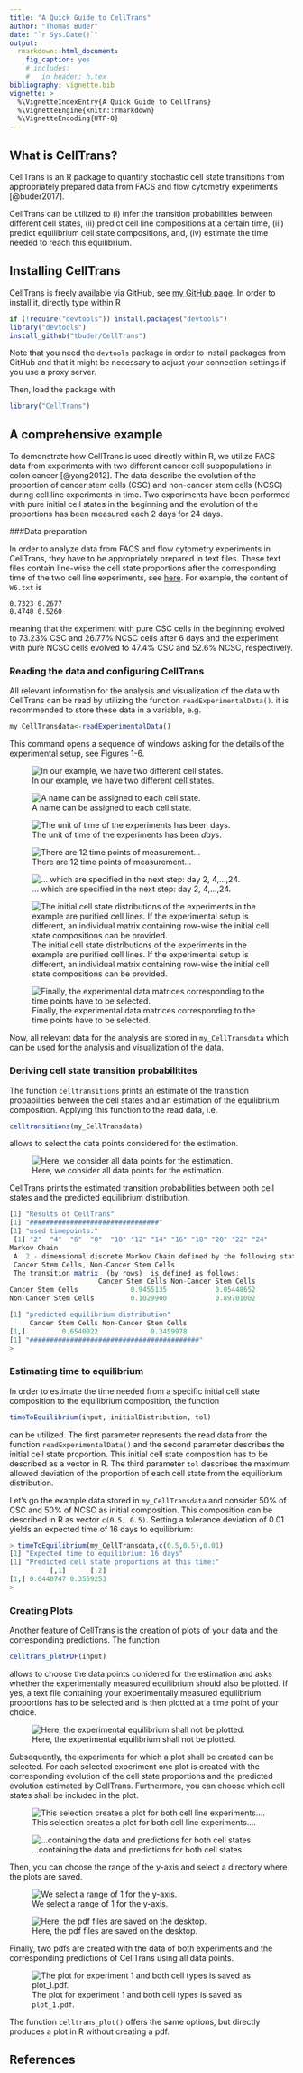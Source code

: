 ```yaml
---
title: "A Quick Guide to CellTrans"
author: "Thomas Buder"
date: "`r Sys.Date()`"
output:
  rmarkdown::html_document:
    fig_caption: yes        
    # includes:  
    #   in_header: h.tex
bibliography: vignette.bib
vignette: >
  %\VignetteIndexEntry{A Quick Guide to CellTrans}
  %\VignetteEngine{knitr::rmarkdown}
  %\VignetteEncoding{UTF-8}
---
```


## What is CellTrans?
CellTrans is an R package to quantify stochastic cell state transitions from appropriately prepared data from FACS and flow cytometry experiments [@buder2017].


CellTrans can be utilized to (i) infer the transition probabilities between different cell states, (ii) predict cell line compositions at a certain time, (iii) predict equilibrium cell state compositions, and, (iv) estimate the time needed to reach this equilibrium.  

## Installing CellTrans

CellTrans is freely available  via GitHub, see [my GitHub page](http://github.com/tbuder/CellTrans). In order to install it, directly type within R

```r
if (!require("devtools")) install.packages("devtools")
library("devtools")
install_github("tbuder/CellTrans")
```
Note that you need the `devtools` package in order to install packages from GitHub and that it might be necessary to adjust your connection settings if you use a proxy server.

Then, load the package with

```r
library("CellTrans")
```

## A comprehensive example

To demonstrate how CellTrans is used directly within R, we utilize FACS data from experiments with two different cancer cell subpopulations in colon cancer [@yang2012]. The data describe the evolution of the proportion of cancer stem cells (CSC) and non-cancer stem cells (NCSC) during cell line experiments in time. Two experiments have been performed with pure initial cell states in the beginning and the evolution of the proportions has been measured each 2 days for 24 days. 

###Data preparation

In order to analyze data from FACS and flow cytometry experiments in CellTrans, they have to be appropriately prepared in text files. 
These text files contain line-wise the cell state proportions after the corresponding time of the two cell line experiments, see [here](https://github.com/tbuder/CellTrans/tree/master/case_studies/SW620). For example, the content of `W6.txt` is

```
0.7323 0.2677
0.4740 0.5260
```
meaning that the experiment with pure CSC cells in the beginning evolved to 73.23% CSC and 26.77% NCSC cells after 6 days and the experiment with pure NCSC cells evolved to 47.4% CSC and 52.6% NCSC, respectively.

### Reading the data and configuring CellTrans
All relevant information for the analysis and visualization of the data with CellTrans can be read by utilizing the function `readExperimentalData()`. it is recommended to store these data in a variable, e.g.

```r
my_CellTransdata<-readExperimentalData()
```

This command opens a sequence of windows asking for the details of the experimental setup, see Figures 1-6.


![In our example, we have two different cell states.](C:\Users\Thomas\Dropbox\TU\R\CellTrans\inst\doc\images\cell_states.png)


![A name can be assigned to each cell state.](C:\Users\Thomas\Dropbox\TU\R\CellTrans\inst\doc\images\cell_name.png)


![The unit of time of the experiments has been *days*.](C:\Users\Thomas\Dropbox\TU\R\CellTrans\inst\doc\images\time_step.png)


![There are 12 time points of measurement...](C:\Users\Thomas\Dropbox\TU\R\CellTrans\inst\doc\images\number_time.png)



![... which are specified in the next step: day 2, 4,...,24.](C:\Users\Thomas\Dropbox\TU\R\CellTrans\inst\doc\images\timepoints.png)

![The initial cell state distributions of the experiments in the example are purified cell lines. If the experimental setup is different, an individual matrix containing row-wise the initial cell state compositions can be provided. ](C:\Users\Thomas\Dropbox\TU\R\CellTrans\inst\doc\images\initial_matrix.png)




![Finally, the experimental data matrices corresponding to the time points have to be selected.](C:\Users\Thomas\Dropbox\TU\R\CellTrans\inst\doc\images\select_files.png)


Now, all relevant data for the analysis are stored in `my_CellTransdata` which can be used for the analysis and visualization of the data.


### Deriving cell state transition probabilitites

The function `celltransitions` prints an estimate of the transition probabilities between the cell states and an estimation of the equilibrium composition. Applying this function to the read data, i.e.

```r
celltransitions(my_CellTransdata)
```
allows to select the data points considered for the estimation.


![Here, we consider all data points for the estimation.](C:\Users\Thomas\Dropbox\TU\R\CellTrans\inst\doc\images\select_timepoints.png)

CellTrans prints the estimated transition probabilities between both cell states and the predicted equilibrium distribution.

```r
[1] "Results of CellTrans"
[1] "################################"
[1] "used timepoints:"
 [1] "2"  "4"  "6"  "8"  "10" "12" "14" "16" "18" "20" "22" "24"
Markov Chain 
 A  2 - dimensional discrete Markov Chain defined by the following states: 
 Cancer Stem Cells, Non-Cancer Stem Cells 
 The transition matrix  (by rows)  is defined as follows: 
                      Cancer Stem Cells Non-Cancer Stem Cells
Cancer Stem Cells             0.9455135            0.05448652
Non-Cancer Stem Cells         0.1029900            0.89701002

[1] "predicted equilibrium distribution"
     Cancer Stem Cells Non-Cancer Stem Cells
[1,]         0.6540022             0.3459978
[1] "##########################################"
> 
```

### Estimating time to equilibrium

In order to estimate the time needed from a specific initial cell state composition to the equilibrium composition, the function 
```r
timeToEquilibrium(input, initialDistribution, tol)
```
can be utilized. The first parameter represents the read data from the function `readExperimentalData()` and the second parameter describes the initial cell state proportion. This initial cell state composition has to be described as a vector in R. The third parameter `tol` describes the maximum allowed deviation of the proportion of each cell state from the equilibrium distribution.  

Let's go the example data stored in `my_CellTransdata` and consider 50% of CSC and 50% of NCSC as initial composition. This composition can be described in R as vector `c(0.5, 0.5)`. Setting a tolerance deviation of 0.01 yields an expected time of 16 days to equilibrium:

```r
> timeToEquilibrium(my_CellTransdata,c(0.5,0.5),0.01)
[1] "Expected time to equilibrium: 16 days"
[1] "Predicted cell state proportions at this time:"
          [,1]      [,2]
[1,] 0.6440747 0.3559253
> 
```

### Creating Plots
Another feature of CellTrans is the creation of plots of your data and the corresponding predictions. The function
```r
celltrans_plotPDF(input)
```
allows to choose the data points conidered for the estimation and asks whether the experimentally measured equilibrium should also be plotted. If yes, a text file containing your experimentally measured equilibrium proportions has to be selected and is then plotted at a time point of your choice.

![Here, the experimental equilibrium shall not be plotted.](C:\Users\Thomas\Dropbox\TU\R\CellTrans\inst\doc\images\plot_equi.png)

Subsequently, the experiments for which a plot shall be created can be selected. For each selected experiment one plot is created with the corresponding evolution of the cell state proportions and the predicted evolution estimated by CellTrans. Furthermore, you can choose which cell states shall be included in the plot.

![This selection creates a plot for both cell line experiments....](C:\Users\Thomas\Dropbox\TU\R\CellTrans\inst\doc\images\exp_to_plot.png)

![...containing the data and predictions for both cell states.](C:\Users\Thomas\Dropbox\TU\R\CellTrans\inst\doc\images\states_to_plot.png)

Then, you can choose the range of the y-axis and select a directory where the plots are saved. 

![We select a range of 1 for the y-axis.](C:\Users\Thomas\Dropbox\TU\R\CellTrans\inst\doc\images\range_y.png)  

![Here, the pdf files are saved on the desktop.](C:\Users\Thomas\Dropbox\TU\R\CellTrans\inst\doc\images\choose_dir.png)  

Finally, two pdfs are created with the data of both experiments and the corresponding predictions of CellTrans using all data points.

![The plot for experiment 1 and both cell types is saved as `plot_1.pdf`.](C:\Users\Thomas\Dropbox\TU\R\CellTrans\inst\doc\images\Plot_1.png)  

  
The function `celltrans_plot()` offers the same options, but directly produces a plot in R without creating a pdf.

## References
